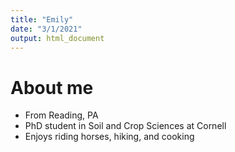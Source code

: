 ```yaml
---
title: "Emily"
date: "3/1/2021"
output: html_document
---
```


# About me 

- From Reading, PA
- PhD student in Soil and Crop Sciences at Cornell
- Enjoys riding horses, hiking, and cooking